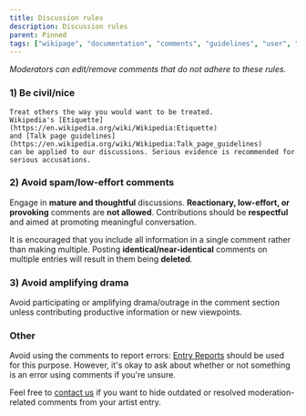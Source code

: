 ---
title: Discussion rules
description: Discussion rules
parent: Pinned
tags: ["wikipage", "documentation", "comments", "guidelines", "user", "moderation", "tos", "vocadb"]
---

_Moderators can edit/remove comments that do not adhere to these rules._

### 1) Be civil/nice

    Treat others the way you would want to be treated.
    Wikipedia's [Etiquette](https://en.wikipedia.org/wiki/Wikipedia:Etiquette)
    and [Talk page guidelines](https://en.wikipedia.org/wiki/Wikipedia:Talk_page_guidelines)
    can be applied to our discussions. Serious evidence is recommended for serious accusations.

### 2) Avoid spam/low-effort comments

Engage in **mature and thoughtful** discussions. **Reactionary, low-effort, or provoking** comments are **not allowed**. Contributions should be **respectful** and aimed at promoting meaningful conversation.
 
It is encouraged that you include all information in a single comment rather than making multiple.
Posting **identical/near-identical** comments on multiple entries will result in them being **deleted**.

### 3) Avoid amplifying drama

Avoid participating or amplifying drama/outrage in the comment section unless contributing productive information or new viewpoints.

### Other

Avoid using the comments to report errors: [Entry Reports](/docs/pinned/entry-reports) should be used for this purpose. However, it's okay to ask about whether or not something is an error using comments if you're unsure.

Feel free to [contact us](/docs/footer/contact) if you want to hide outdated or resolved moderation-related comments from your artist entry.